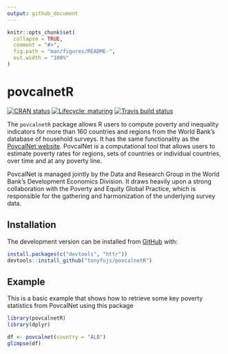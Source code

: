 ```yaml
---
output: github_document
---
```


<!-- README.md is generated from README.Rmd. Please edit that file -->

```r
knitr::opts_chunk$set(
  collapse = TRUE,
  comment = "#>",
  fig.path = "man/figures/README-",
  out.width = "100%"
)
```
# povcalnetR

<!-- badges: start -->
[![CRAN status](https://www.r-pkg.org/badges/version/povcalnetR)](https://cran.r-project.org/package=povcalnetR)
[![Lifecycle: maturing](https://img.shields.io/badge/lifecycle-maturing-blue.svg)](https://www.tidyverse.org/lifecycle/#maturing)
[![Travis build status](https://travis-ci.org/worldbank/povcalnetR.svg?branch=master)](https://travis-ci.org/worldbank/povcalnetR)
<!-- badges: end -->

The `povcalnetR` package allows R users to compute poverty and inequality indicators for more than 160 countries and regions from the World Bank's database of household surveys. It has the same functionality as the [PovcalNet website](http://iresearch.worldbank.org/PovcalNet/home.aspx). PovcalNet is a computational tool that allows users to estimate poverty rates for regions, sets of countries or individual countries, over time and at any poverty line.

PovcalNet is managed jointly by the Data and Research Group in the World Bank's Development Economics Division. It draws heavily upon a strong collaboration with the Poverty and Equity Global Practice, which is responsible for the gathering and harmonization of the underlying survey data.

## Installation

The development version can be installed from [GitHub](https://github.com/) with:

``` r
install.packages(c("devtools", "httr"))
devtools::install_github("tonyfujs/povcalnetR")
```
## Example

This is a basic example that shows how to retrieve some key poverty statistics
from PovcalNet using this package

```r
library(povcalnetR)
library(dplyr)

df <- povcalnet(country = "ALB")
glimpse(df)
```

